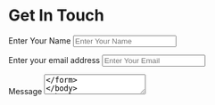 # Get In Touch

<form>
  <label htmlFor="name" style={{ display: 'block', marginBottom: '8px', fontSize: '16px', fontWeight: 'bold' }}>Enter Your Name</label>
  <input 
    id="name" 
    type="text" 
    placeholder="Enter Your Name" 
    style={{
      width: '100%', 
      padding: '10px', 
      fontSize: '16px', 
      backgroundColor: '#f1f1f1',  // Fixed background color hex code
      border: '1px solid #ccc', 
      borderRadius: '4px', 
      color: '#333'
    }} 
  />
</form>

<div style={{ marginBottom: '1cm' }}></div>

<form>
  <label htmlFor="email" style={{ display: 'block', marginBottom: '8px', fontSize: '16px', fontWeight: 'bold' }}>Enter your email address</label>
  <input 
    id="email" 
    type="email" 
    placeholder="Enter Your Email" 
    style={{
      width: '100%', 
      padding: '10px', 
      fontSize: '16px', 
      backgroundColor: '#f1f1f1',  // Fixed background color hex code
      border: '1px solid #ccc', 
      borderRadius: '4px', 
      color: '#333'
    }} 
  />
</form>

<div style={{ marginBottom: '1cm' }}></div>

<form>
  <label htmlFor="message" style={{ display: 'block', marginBottom: '15px', fontSize: '16px', fontWeight: 'bold' }}>Message</label>
  <textarea 
    id="message" 
    placeholder="Message" 
    style={{
      width: '100%', 
      height: '3.5cm',  // Set the height to 3.5 cm
      padding: '10px', 
      fontSize: '16px', 
      backgroundColor: '#f1f1f1',  // Fixed background color hex code
      border: '1px solid #ccc', 
      borderRadius: '4px', 
      color: '#333',
      boxSizing: 'border-box',  // Ensure padding is included in the height
      resize: 'none',  // Disable resizing of the textarea
      overflow: 'auto',  // Ensure overflow handling
      lineHeight: '1.2',  // Control the line height to prevent excessive spacing
    }} 
  />
</form>



